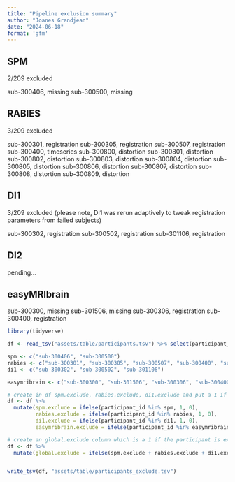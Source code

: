 ```yaml
---
title: "Pipeline exclusion summary"
author: "Joanes Grandjean"
date: "2024-06-18"
format: 'gfm'
---
```


## SPM 
2/209 excluded 

sub-300406, missing
sub-300500, missing

## RABIES
3/209 excluded

sub-300301, registration
sub-300305, registration
sub-300507, registration
sub-300400, timeseries
sub-300800, distortion
sub-300801, distortion
sub-300802, distortion
sub-300803, distortion
sub-300804, distortion
sub-300805, distortion
sub-300806, distortion
sub-300807, distortion
sub-300808, distortion
sub-300809, distortion

## DI1 
3/209 excluded (please note, DI1 was rerun adaptively to tweak registration parameters from failed subjects)

sub-300302, registration
sub-300502, registration
sub-301106, registration

## DI2 
pending...

## easyMRIbrain
sub-300300, missing
sub-301506, missing
sub-300306, registration
sub-300400, registration

```r
library(tidyverse)

df <- read_tsv("assets/table/participants.tsv") %>% select(participant_id)

spm <- c("sub-300406", "sub-300500")
rabies <- c("sub-300301", "sub-300305", "sub-300507", "sub-300400", "sub-300800", "sub-300801", "sub-300802", "sub-300803", "sub-300804", "sub-300805", "sub-300806", "sub-300807", "sub-300808", "sub-300809")
di1 <- c("sub-300302", "sub-300502", "sub-301106")

easymribrain <- c("sub-300300", "sub-301506", "sub-300306", "sub-300400")

# create in df spm.exclude, rabies.exclude, di1.exclude and put a 1 if the participant is excluded
df <- df %>% 
  mutate(spm.exclude = ifelse(participant_id %in% spm, 1, 0),
         rabies.exclude = ifelse(participant_id %in% rabies, 1, 0),
         di1.exclude = ifelse(participant_id %in% di1, 1, 0),
         easymribrain.exclude = ifelse(participant_id %in% easymribrain, 1, 0))

# create an global.exclude column which is a 1 if the participant is excluded in at least one pipeline
df <- df %>% 
  mutate(global.exclude = ifelse(spm.exclude + rabies.exclude + di1.exclude + easymribrain.exclude > 0, 1, 0))


write_tsv(df, "assets/table/participants_exclude.tsv")
```

